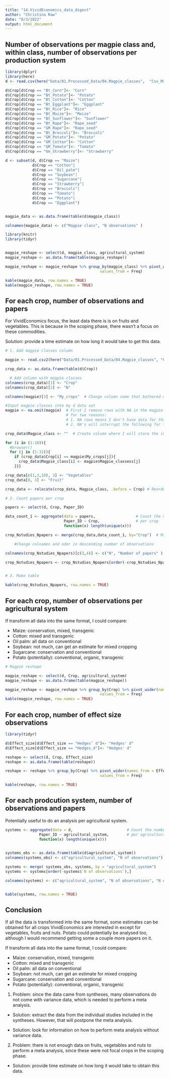 ```yaml
---
title: "14.VividEconomics_data_digest"
author: "Christina Raw"
date: "8/3/2022"
output: html_document
---
```


## Number of observations per magpie class and, within class, number of observations per production system

```r

library(dplyr)
library(here)
d <- read.csv(here("Data/01.Processed_Data/04.Magpie_classes",  "Csv_Magpie_Crops_Quantitative_spreadsheet.csv"), row.names = 1) # Load data

d$Crop[d$Crop == "Bt_Corn"]<- "Corn"
d$Crop[d$Crop == "Bt_Potato"]<- "Potato"
d$Crop[d$Crop == "Bt_Cotton"]<- "Cotton"
d$Crop[d$Crop == "Bt_Eggplant"]<- "Eggplant"
d$Crop[d$Crop == "Bt_Rice"]<- "Rice"
d$Crop[d$Crop == "Bt_Maize"]<- "Maize"
d$Crop[d$Crop == "Bt_Sunflower"]<- "Sunflower"
d$Crop[d$Crop == "Bt_Rape"]<- "Rape_seed"
d$Crop[d$Crop == "GM_Rape"]<- "Rape_seed"
d$Crop[d$Crop == "Bt_Broccoli"]<- "Broccoli"
d$Crop[d$Crop == "GM_Potato"]<- "Potato"
d$Crop[d$Crop == "GM_Cotton"]<- "Cotton"
d$Crop[d$Crop == "GM_Tomato"]<- "Tomato"
d$Crop[d$Crop == "Gm_Strawberry"]<- "Strawberry"

d <- subset(d, d$Crop == "Maize"|
            d$Crop == "Cotton"|
            d$Crop == "Oil_palm"|
            d$Crop == "Soybean"|
            d$Crop == "Sugarcane"|
            d$Crop == "Strawberry"|
            d$Crop == "Broccoli"|
            d$Crop == "Tomato"|
            d$Crop == "Potato"|
            d$Crop == "Eggplant")


magpie_data <- as.data.frame(table(d$magpie_class))

colnames(magpie_data) <- c("Magpie class", "N observations" )

library(knitr)
library(tidyr)


magpie_reshape <- select(d, magpie_class, agricultural_system)
magpie_reshape <- as.data.frame(table(magpie_reshape))

magpie_reshape <- magpie_reshape %>% group_by(magpie_class) %>% pivot_wider(names_from = agricultural_system,
                                          values_from = Freq)
```

```r

kable(magpie_data, row.names = TRUE)
kable(magpie_reshape, row.names = TRUE)

```


## For each crop, number of observations and papers 

For VividEconomics focus, the least data there is is on fruits and vegetables. 
This is because in the scoping phase, there wasn't a focus on these commodities.

Solution: provide a time estimate on how long it would take to get this data.

```r

# 1. Add magpie classes column

magpie <- read.csv2(here("Data/01.Processed_Data/04.Magpie_classes", "CSV_Magpie_classess.csv"))

crop_data <- as.data.frame(table(d$Crop))

  # Add column with magpie classes
colnames(crop_data)[1] <- "Crop"
colnames(crop_data)[2] <- "N"

colnames(magpie)[3] <- "My_crops"  # Change column name that bothered me

#Input magpie classes into my d data set
magpie <- na.omit(magpie)  # First I remove rows with NA in the magpie data set
                           # for two reasons: 
                           # 1. NA rows means I don't have data for that crop
                           # 2. NA's will interrupt the following for loop

crop_data$Magpie_class <- ""  # Create column where I will store the info

for (i in (1:10)){
  #browser()
  for (j in (1:31)){
    if (crop_data$Crop[i] == magpie$My_crops[j]){
      crop_data$Magpie_class[i] <- magpie$Magpie_classess[j]
    }}}

crop_data[c(1,3,10), 3] <- "Vegetables"
crop_data[8, 3] <- "Fruit"

crop_data <- relocate(crop_data, Magpie_class, .before = Crop) # Reorder columns

# 2. Count papers per crop

papers <- select(d, Crop, Paper_ID)

data_count_1 <- aggregate(data = papers,                  # Count the number of 
                          Paper_ID ~ Crop,                # per crop
                          function(x) length(unique(x)))

crop_Nstudies_Npapers <- merge(crop_data,data_count_1, by="Crop")  # Make table

    #Change colnames and oder in descending number of observations

colnames(crop_Nstudies_Npapers)[c(3,4)] <- c("N", "Number of papers" )

crop_Nstudies_Npapers <- crop_Nstudies_Npapers[order(-crop_Nstudies_Npapers$N),]


# 3. Make table

kable(crop_Nstudies_Npapers, row.names = TRUE)

```

## For each crop, number of observations per agricultural system

If transform all data into the same format, I could compare:

  - Maize: conservation, mixed, transgenic
  - Cotton: mixed and transgenic
  - Oil palm: all data on conventional
  - Soybean: not much, can get an estimate for mixed cropping
  - Sugarcane: conservation and conventional
  - Potato (potentially): conventional, organic, transgenic

```r

# Magpie reshape 

magpie_reshape <- select(d, Crop, agricultural_system)
magpie_reshape <- as.data.frame(table(magpie_reshape))

magpie_reshape <- magpie_reshape %>% group_by(Crop) %>% pivot_wider(names_from = agricultural_system,
                                          values_from = Freq)
kable(magpie_reshape, row.names = TRUE)

```

## For each crop, number of effect size observations

```r

library(tidyr)

d$Effect_size[d$Effect_size == "Hedges’ d"]<- "Hedges' d"
d$Effect_size[d$Effect_size == "Hedges_d"]<- "Hedges' d"

reshape <- select(d, Crop, Effect_size)
reshape <- as.data.frame(table(reshape))

reshape <- reshape %>% group_by(Crop) %>% pivot_wider(names_from = Effect_size,
                                          values_from = Freq)

kable(reshape, row.names = TRUE)


```


## For each prodcution system, number of observations and papers  

Potentially useful to do an analysis per agricultural system. 
```r

systems <- aggregate(data = d,                        # Count the number of papers
               Paper_ID ~ agricultural_system,        # per agricultural system
               function(x) length(unique(x)))                                     
               

systems_obs <- as.data.frame(table(d$agricultural_system))
colnames(systems_obs) <- c("agricultural_system", "N of observations")

systems <- merge( systems_obs, systems, by = "agricultural_system")
systems <- systems[order(-systems$`N of observations`),]

colnames(systems) <- c("agricultural_system", "N of observations", "N of papers")


kable(systems, row.names = TRUE)

```

## Conclusion

If all the data is transformed into the same format, some estimates can be obtained 
for all crops VividEconomics are interested in except for vegetables, fruits and 
nuts. Potato could potentially be analysed too, although I would recommend getting 
some a couple more papers on it. 

If transform all data into the same format, I could compare:

  - Maize: conservation, mixed, transgenic
  - Cotton: mixed and transgenic
  - Oil palm: all data on conventional
  - Soybean: not much, can get an estimate for mixed cropping
  - Sugarcane: conservation and conventional
  - Potato (potentially): conventional, organic, transgenic

  1. Problem: since the data came from syntheses, many observations do not come with 
variance data, which is needed to perform a meta analysis. 

  - Solution: extract the data from the individual studies included in the syntheses.
However, that will postpone the meta analysis.

  - Solution: look for information on how to perform meta analysis without variance data.
  
  2. Problem: there is not enough data on fruits, vegetables and nuts to perform a 
meta analysis, since these were not focal crops in the scoping phase. 

  - Solution: provide time estimate on how long it would take to obtain this data.
  



